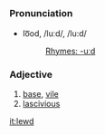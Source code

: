 =={{en}}==
=== Pronunciation ===
*lo͞od, /luːd/, /lu:d/
*:[[Rhymes:English:-uːd|Rhymes: -uːd]]

===Adjective===
# [[base]], [[vile]]
# [[lascivious]]

[[it:lewd]]